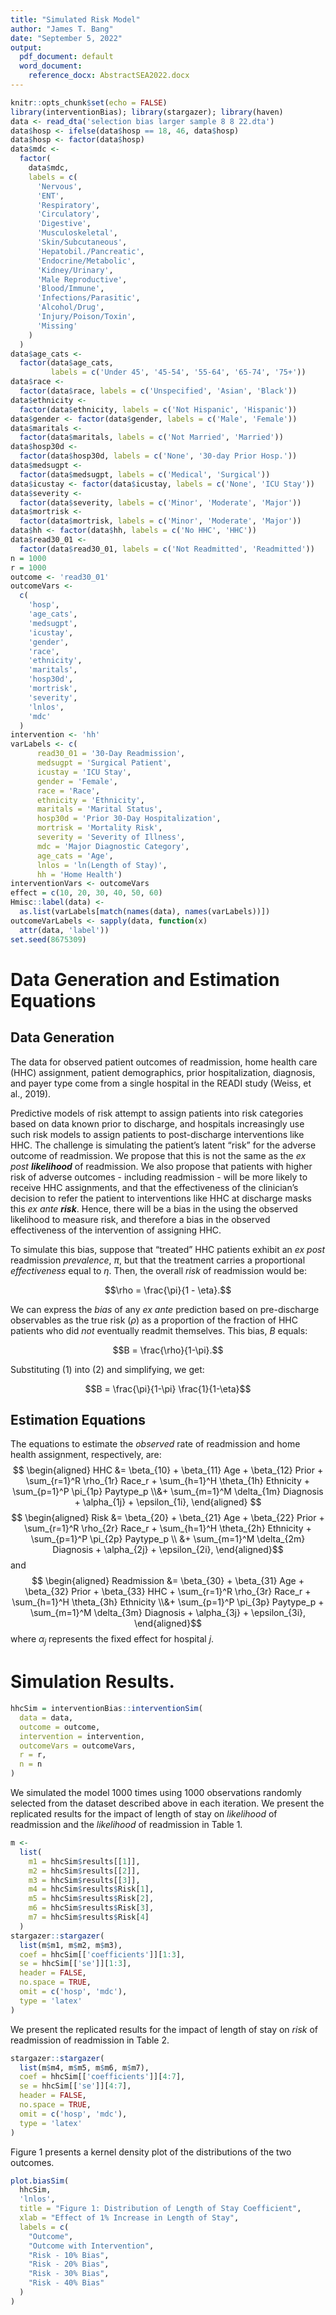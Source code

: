 ```yaml
---
title: "Simulated Risk Model"
author: "James T. Bang"
date: "September 5, 2022"
output:
  pdf_document: default
  word_document: 
    reference_docx: AbstractSEA2022.docx
---
```


```r
knitr::opts_chunk$set(echo = FALSE)
library(interventionBias); library(stargazer); library(haven)
data <- read_dta('selection bias larger sample 8 8 22.dta')
data$hosp <- ifelse(data$hosp == 18, 46, data$hosp)
data$hosp <- factor(data$hosp)
data$mdc <-
  factor(
    data$mdc,
    labels = c(
      'Nervous',
      'ENT',
      'Respiratory',
      'Circulatory',
      'Digestive',
      'Musculoskeletal',
      'Skin/Subcutaneous',
      'Hepatobil./Pancreatic',
      'Endocrine/Metabolic',
      'Kidney/Urinary',
      'Male Reproductive',
      'Blood/Immune',
      'Infections/Parasitic',
      'Alcohol/Drug',
      'Injury/Poison/Toxin',
      'Missing'
    )
  )
data$age_cats <-
  factor(data$age_cats,
         labels = c('Under 45', '45-54', '55-64', '65-74', '75+'))
data$race <-
  factor(data$race, labels = c('Unspecified', 'Asian', 'Black'))
data$ethnicity <-
  factor(data$ethnicity, labels = c('Not Hispanic', 'Hispanic'))
data$gender <- factor(data$gender, labels = c('Male', 'Female'))
data$maritals <-
  factor(data$maritals, labels = c('Not Married', 'Married'))
data$hosp30d <-
  factor(data$hosp30d, labels = c('None', '30-day Prior Hosp.'))
data$medsugpt <-
  factor(data$medsugpt, labels = c('Medical', 'Surgical'))
data$icustay <- factor(data$icustay, labels = c('None', 'ICU Stay'))
data$severity <-
  factor(data$severity, labels = c('Minor', 'Moderate', 'Major'))
data$mortrisk <-
  factor(data$mortrisk, labels = c('Minor', 'Moderate', 'Major'))
data$hh <- factor(data$hh, labels = c('No HHC', 'HHC'))
data$read30_01 <-
  factor(data$read30_01, labels = c('Not Readmitted', 'Readmitted'))
n = 1000
r = 1000
outcome <- 'read30_01'
outcomeVars <-
  c(
    'hosp',
    'age_cats',
    'medsugpt',
    'icustay',
    'gender',
    'race',
    'ethnicity',
    'maritals',
    'hosp30d',
    'mortrisk',
    'severity',
    'lnlos',
    'mdc' 
  )
intervention <- 'hh'
varLabels <- c(
      read30_01 = '30-Day Readmission', 
      medsugpt = 'Surgical Patient',
      icustay = 'ICU Stay',
      gender = 'Female',
      race = 'Race',
      ethnicity = 'Ethnicity',
      maritals = 'Marital Status',
      hosp30d = 'Prior 30-Day Hospitalization',
      mortrisk = 'Mortality Risk',
      severity = 'Severity of Illness',
      mdc = 'Major Diagnostic Category',
      age_cats = 'Age',
      lnlos = 'ln(Length of Stay)',
      hh = 'Home Health')
interventionVars <- outcomeVars
effect = c(10, 20, 30, 40, 50, 60)
Hmisc::label(data) <-
  as.list(varLabels[match(names(data), names(varLabels))])
outcomeVarLabels <- sapply(data, function(x)
  attr(data, 'label'))
set.seed(8675309)
```

# Data Generation and Estimation Equations 

## Data Generation

The data for observed patient outcomes of readmission, home health care (HHC) assignment, patient demographics, prior hospitalization, diagnosis, and payer type come from a single hospital in the READI study (Weiss, et al., 2019).  

Predictive models of risk attempt to assign patients into risk categories based on data known prior to discharge, and hospitals increasingly use such risk models to assign patients to post-discharge interventions like HHC. The challenge is simulating the patient's latent "risk" for the adverse outcome of readmission. We propose that this is not the same as the *ex post* *__likelihood__* of readmission. We also propose that patients with higher risk of adverse outcomes - including readmission - will be more likely to receive HHC assignments, and that the effectiveness of the clinician's decision to refer the patient to interventions like HHC at discharge masks this *ex ante* *__risk__*. Hence, there will be a bias in the using the observed likelihood to measure risk, and therefore a bias in the observed effectiveness of the intervention of assigning HHC. 

To simulate this bias, suppose that "treated" HHC patients exhibit an *ex post* readmission *prevalence*, $\pi$, but that the treatment carries a proportional *effectiveness* equal to $\eta$. Then, the overall *risk* of readmission would be: 

$$\rho = \frac{\pi}{1 - \eta}.$$

We can express the *bias* of any *ex ante* prediction based on pre-discharge observables as the true risk ($\rho$) as a proportion of the fraction of HHC patients who did *not* eventually readmit themselves. This bias, $B$ equals:

$$B = \frac{\rho}{1-\pi}.$$

Substituting (1) into (2) and simplifying, we get: 

$$B = \frac{\pi}{1-\pi} \frac{1}{1-\eta}$$



## Estimation Equations

The equations to estimate the *observed* rate of readmission and home health assignment, respectively, are:  
$$ \begin{aligned} HHC &= \beta_{10} + \beta_{11} Age + \beta_{12} Prior +  \sum_{r=1}^R \rho_{1r} Race_r + \sum_{h=1}^H \theta_{1h} Ethnicity + \sum_{p=1}^P \pi_{1p} Paytype_p \\&+ \sum_{m=1}^M \delta_{1m} Diagnosis + \alpha_{1j} + \epsilon_{1i}, \end{aligned} $$
$$ \begin{aligned} Risk &= \beta_{20} + \beta_{21} Age + \beta_{22} Prior +  \sum_{r=1}^R \rho_{2r} Race_r + \sum_{h=1}^H \theta_{2h} Ethnicity + \sum_{p=1}^P \pi_{2p} Paytype_p \\ &+ \sum_{m=1}^M \delta_{2m} Diagnosis + \alpha_{2j} + \epsilon_{2i}, \end{aligned}$$
and 
$$ \begin{aligned} Readmission &= \beta_{30} + \beta_{31} Age + \beta_{32} Prior + \beta_{33} HHC + \sum_{r=1}^R \rho_{3r} Race_r + \sum_{h=1}^H \theta_{3h} Ethnicity \\&+ \sum_{p=1}^P \pi_{3p} Paytype_p + \sum_{m=1}^M \delta_{3m} Diagnosis + \alpha_{3j} + \epsilon_{3i}, \end{aligned}$$
where $\alpha_j$ represents the fixed effect for hospital *j*. 

# Simulation Results. 

```r
hhcSim = interventionBias::interventionSim(
  data = data,
  outcome = outcome,
  intervention = intervention,
  outcomeVars = outcomeVars, 
  r = r, 
  n = n
)
```

We simulated the model 1000 times using 1000 observations randomly selected from the dataset described above in each iteration. We present the replicated results for the impact of length of stay on *likelihood* of readmission and the *likelihood* of readmission in Table 1.

```r
m <-
  list(
    m1 = hhcSim$results[[1]],
    m2 = hhcSim$results[[2]],
    m3 = hhcSim$results[[3]],
    m4 = hhcSim$results$Risk[1],
    m5 = hhcSim$results$Risk[2],
    m6 = hhcSim$results$Risk[3],
    m7 = hhcSim$results$Risk[4]
  )
stargazer::stargazer(
  list(m$m1, m$m2, m$m3),
  coef = hhcSim[['coefficients']][1:3],
  se = hhcSim[['se']][1:3],
  header = FALSE,
  no.space = TRUE,
  omit = c('hosp', 'mdc'),
  type = 'latex'
)
```

We present the replicated results for the impact of length of stay on *risk* of readmission of readmission in Table 2.

```r
stargazer::stargazer(
  list(m$m4, m$m5, m$m6, m$m7),
  coef = hhcSim[['coefficients']][4:7],
  se = hhcSim[['se']][4:7],
  header = FALSE,
  no.space = TRUE,
  omit = c('hosp', 'mdc'),
  type = 'latex'
)
```


Figure 1 presents a kernel density plot of the distributions of the two outcomes.  

```r
plot.biasSim(
  hhcSim,
  'lnlos',
  title = "Figure 1: Distribution of Length of Stay Coefficient",
  xlab = "Effect of 1% Increase in Length of Stay",
  labels = c(
    "Outcome",
    "Outcome with Intervention",
    "Risk - 10% Bias",
    "Risk - 20% Bias",
    "Risk - 30% Bias",
    "Risk - 40% Bias"
  )
)
```

